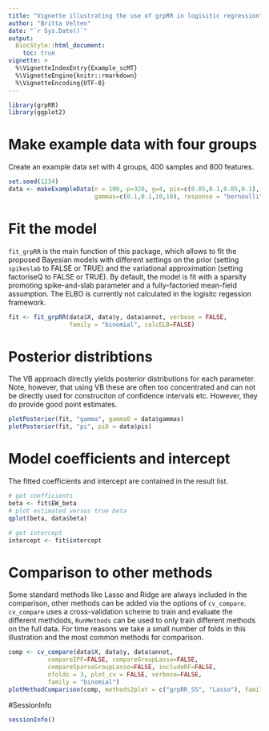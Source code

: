 ```yaml
---
title: "Vignette illustrating the use of grpRR in logisitic regression"
author: "Britta Velten"
date: "`r Sys.Date()`"
output:
  BiocStyle::html_document:
    toc: true
vignette: >
  %\VignetteIndexEntry{Example_scMT}
  %\VignetteEngine{knitr::rmarkdown}
  %\VignetteEncoding{UTF-8}
---
```


```r
library(grpRR)
library(ggplot2)
```

# Make example data with four groups
Create an example data set with 4 groups, 400 samples and 800 features.
```r
set.seed(1234)
data <- makeExampleData(n = 100, p=320, g=4, pis=c(0.05,0.1,0.05,0.1),
                        gammas=c(0.1,0.1,10,10), response = "bernoulli")
```

# Fit the model
`fit_grpRR` is the main function of this package, which allows to fit the proposed Bayesian models with different settings on the prior (setting `spikeslab` to FALSE or TRUE) and the variational approximation (setting factoriseQ to FALSE or TRUE). By default, the model is fit with a sparsity promoting spike-and-slab parameter and a fully-factoried mean-field assumption. The ELBO is currently not calculated in the logisitc regession framework.
```r
fit <- fit_grpRR(data$X, data$y, data$annot, verbose = FALSE,
                 family = "binomial", calcELB=FALSE)
```

# Posterior distribtions
The VB approach directly yields posterior distributions for each parameter. Note, however, that using VB these are often too concentrated and can not be directly used for construciton of confidence intervals etc. However, they do provide good point estimates.
```r
plotPosterior(fit, "gamma", gamma0 = data$gammas)
plotPosterior(fit, "pi", pi0 = data$pis)
```

# Model coefficients and intercept
The fitted coefficients and intercept are contained in the result list.
```r
# get coefficients
beta <- fit$EW_beta
# plot estimated versus true beta
qplot(beta, data$beta)
```

```r
# get intercept
intercept <- fit$intercept
```


# Comparison to other methods
Some standard methods like Lasso and Ridge are always included in the comparison, other methods can be added via the options of `cv_compare`. `cv_compare` uses a cross-validation scheme to train and evaluate the different methdods, `RunMethods` can be used to only train different methods on the full data. For time reasons we take a small number of folds in this illustration and the most common methods for comparison.
```r
comp <- cv_compare(data$X, data$y, data$annot,
           compareIPF=FALSE, compareGroupLasso=FALSE,
           compareSparseGroupLasso=FALSE, includeRF=FALSE, 
           nfolds = 3, plot_cv = FALSE, verbose=FALSE,
           family = "binomial")
plotMethodComparison(comp, methods2plot = c("grpRR_SS", "Lasso"), family = "binomial")
```

#SessionInfo
```r
sessionInfo()
```

